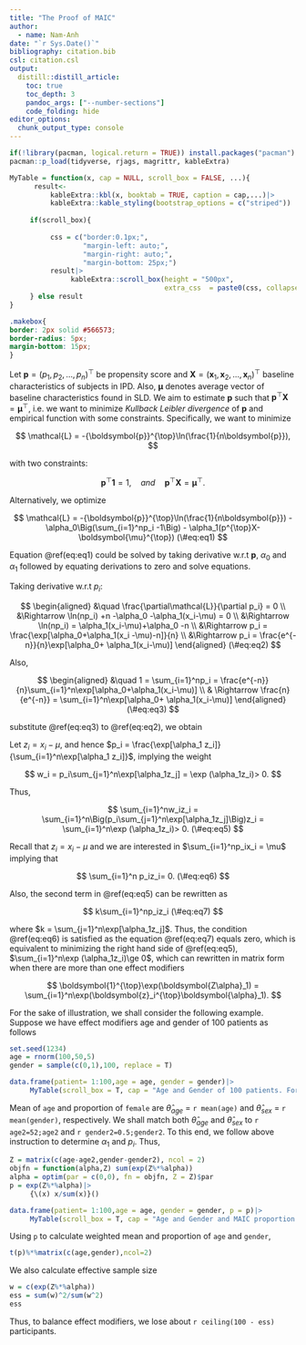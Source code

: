```yaml
---
title: "The Proof of MAIC"
author:
  - name: Nam-Anh
date: "`r Sys.Date()`"
bibliography: citation.bib
csl: citation.csl
output:
  distill::distill_article:
    toc: true
    toc_depth: 3
    pandoc_args: ["--number-sections"]
    code_folding: hide
editor_options: 
  chunk_output_type: console
---
```


\newcommand{\tp}[1]{{#1}^{\top}}
\newcommand{\bf}[1]{\boldsymbol{#1}}


```r
if(!library(pacman, logical.return = TRUE)) install.packages("pacman")
pacman::p_load(tidyverse, rjags, magrittr, kableExtra)

MyTable = function(x, cap = NULL, scroll_box = FALSE, ...){
      result<-
          kableExtra::kbl(x, booktab = TRUE, caption = cap,...)|>
          kableExtra::kable_styling(bootstrap_options = c("striped"))
     
     if(scroll_box){
          
          css = c("border:0.1px;", 
                  "margin-left: auto;", 
                  "margin-right: auto;", 
                  "margin-bottom: 25px;")
          result|>  
               kableExtra::scroll_box(height = "500px",
                                      extra_css  = paste0(css, collapse = ""))
     } else result
}
```

```css
.makebox{
border: 2px solid #566573;
border-radius: 5px; 
margin-bottom: 15px;
}
```


Let $\bf{p} = \tp{(p_1,p_2,\dots,p_n)}$ be propensity score and $\bf X = \tp{(\bf{x}_1,\bf{x}_2, \dots, \bf{x}_n)}$ baseline characteristics of subjects in IPD. Also, $\bf{\mu}$ denotes average vector of baseline characteristics found in SLD. We aim to estimate $\bf p$ such that $\tp{\bf{p}}\bf{X} = \tp{\bf{\mu}}$, i.e. we want to minimize *Kullback Leibler divergence* of $\bf p$ and empirical function with some constraints. Specifically, we want to minimize 

$$
\mathcal{L} = -\tp{\bf{p}}\ln(\frac{1}{n\bf{p}}),
$$

with two constraints:

$$
\tp{\bf{p}}\bf{1} = 1, \quad and \quad \tp{\bf{p}}\bf{X} = \tp{\bf{\mu}}.
$$ 

Alternatively, we optimize 

$$
\mathcal{L} = -\tp{\bf{p}}\ln(\frac{1}{n\bf{p}}) - \alpha_0\Big(\sum_{i=1}^np_i -1\Big) - \alpha_1(p^{\top}X-\boldsymbol{\mu}^{\top})
(\#eq:eq1)
$$

Equation \@ref(eq:eq1) could be solved by taking derivative w.r.t $\bf{p}$, $\alpha_0$ and $\alpha_1$ followed by equating derivations to zero and solve equations. 

Taking derivative w.r.t $p_i$:

$$
\begin{aligned}
&\quad \frac{\partial\mathcal{L}}{\partial p_i} = 0 \\
&\Rightarrow \ln(np_i) +n -\alpha_0 -\alpha_1(x_i-\mu) = 0 \\
&\Rightarrow \ln(np_i) = \alpha_1(x_i-\mu)+\alpha_0 -n \\
&\Rightarrow p_i = \frac{\exp[\alpha_0+\alpha_1(x_i -\mu)-n]}{n} \\
&\Rightarrow p_i = \frac{e^{-n}}{n}\exp[\alpha_0+ \alpha_1(x_i-\mu)]
\end{aligned}
(\#eq:eq2)
$$

Also,

$$
\begin{aligned}
&\quad 1 = \sum_{i=1}^np_i = \frac{e^{-n}}{n}\sum_{i=1}^n\exp[\alpha_0+\alpha_1(x_i-\mu)] \\
& \Rightarrow \frac{n}{e^{-n}} = \sum_{i=1}^n\exp[\alpha_0+ \alpha_1(x_i-\mu)]
\end{aligned}
(\#eq:eq3)
$$

substitute \@ref(eq:eq3) to \@ref(eq:eq2), we obtain 

::: {.makebox}
\begin{equation}
p_i = \frac{\exp[\alpha_0+\alpha_1(x_i - \mu)]}{\sum_{i=1}^n\exp[\alpha_0 +\alpha_1(x_i-\mu)]}
(\#eq:eq4)
\end{equation}
:::

Let $z_i = x_i-\mu$, and hence $p_i = \frac{\exp[\alpha_1 z_i]}{\sum_{i=1}^n\exp[\alpha_1 z_i]}$, implying the weight

$$
w_i = p_i\sum_{j=1}^n\exp[\alpha_1z_j] = \exp (\alpha_1z_i)> 0.
$$

Thus,

$$
\sum_{i=1}^nw_iz_i = \sum_{i=1}^n\Big(p_i\sum_{j=1}^n\exp[\alpha_1z_j]\Big)z_i = \sum_{i=1}^n\exp (\alpha_1z_i)> 0.
(\#eq:eq5)
$$

Recall that $z_i = x_i-\mu$ and we are interested in $\sum_{i=1}^np_ix_i = \mu$ implying that 

$$
\sum_{i=1}^n p_iz_i= 0.
(\#eq:eq6)
$$

Also, the second term in \@ref(eq:eq5) can be rewritten as 

$$
k\sum_{i=1}^np_iz_i
(\#eq:eq7)
$$

where $k = \sum_{j=1}^n\exp[\alpha_1z_j]$. Thus, the condition \@ref(eq:eq6) is satisfied as the equation \@ref(eq:eq7) equals zero, which is equivalent to minimizing the right hand side of \@ref(eq:eq5), $\sum_{i=1}^n\exp (\alpha_1z_i)\ge 0$, which can rewritten in matrix form when there are more than one effect modifiers 

$$
\boldsymbol{1}^{\top}\exp(\boldsymbol{Z\alpha}_1) = \sum_{i=1}^n\exp(\boldsymbol{z}_i^{\top}\boldsymbol{\alpha}_1).
$$

For the sake of illustration, we shall consider the following example. Suppose we have effect modifiers age and gender of 100 patients as follows

```r
set.seed(1234)
age = rnorm(100,50,5)
gender = sample(c(0,1),100, replace = T)

data.frame(patient= 1:100,age = age, gender = gender)|>
     MyTable(scroll_box = T, cap = "Age and Gender of 100 patients. For *Gender*: 1: Female; 0: Male.")
```

Mean of `age` and proportion of `female` are $\hat{\theta}_{age}$ = `r mean(age)` and $\hat{\theta}_{sex}$ = `r mean(gender)`, respectively. We shall match both $\hat{\theta}_{age}$ and $\hat{\theta}_{sex}$ to `r age2=52;age2` and `r gender2=0.5;gender2`. To this end, we follow above instruction to determine $\alpha_1$ and $p_i$. Thus,

```r
Z = matrix(c(age-age2,gender-gender2), ncol = 2)
objfn = function(alpha,Z) sum(exp(Z%*%alpha))
alpha = optim(par = c(0,0), fn = objfn, Z = Z)$par
p = exp(Z%*%alpha)|>
     {\(x) x/sum(x)}()

data.frame(patient= 1:100,age = age, gender = gender, p = p)|>
     MyTable(scroll_box = T, cap = "Age and Gender and MAIC proportion of 100 patients.")
```

Using `p` to calculate weighted mean and proportion of `age` and `gender`,

```r
t(p)%*%matrix(c(age,gender),ncol=2)
```

We also calculate effective sample size

```r
w = c(exp(Z%*%alpha))
ess = sum(w)^2/sum(w^2)
ess
```

Thus, to balance effect modifiers, we lose about `r ceiling(100 - ess)` participants.






